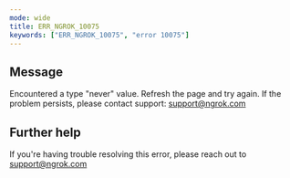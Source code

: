 ```yaml
---
mode: wide
title: ERR_NGROK_10075
keywords: ["ERR_NGROK_10075", "error 10075"]
---
```


## Message

Encountered a type "never" value. Refresh the page and try again. If the problem persists, please contact support: support@ngrok.com

## Further help

If you're having trouble resolving this error, please reach out to [support@ngrok.com](mailto:support@ngrok.com?subject=Help%20with%20ERR_NGROK_10075)
